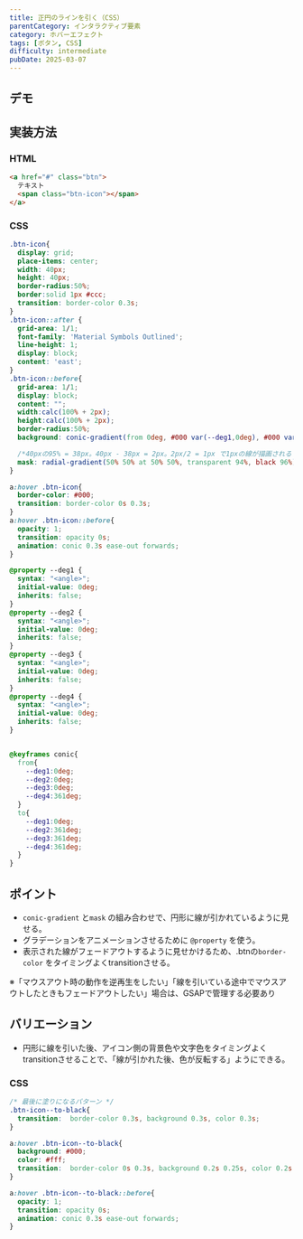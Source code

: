 ```yaml
---
title: 正円のラインを引く（CSS）
parentCategory: インタラクティブ要素
category: ホバーエフェクト
tags: [ボタン, CSS]
difficulty: intermediate
pubDate: 2025-03-07
---
```



## デモ

<IframeDemo/>

## 実装方法

### HTML

```html
<a href="#" class="btn">
  テキスト
  <span class="btn-icon"></span>
</a>
```

### CSS

```css
.btn-icon{
  display: grid;
  place-items: center;
  width: 40px;
  height: 40px;
  border-radius:50%;
  border:solid 1px #ccc;
  transition: border-color 0.3s;
}
.btn-icon::after {
  grid-area: 1/1;
  font-family: 'Material Symbols Outlined';
  line-height: 1;
  display: block;
  content: 'east';
}
.btn-icon::before{
  grid-area: 1/1;
  display: block;
  content: "";
  width:calc(100% + 2px);
  height:calc(100% + 2px);
  border-radius:50%;
  background: conic-gradient(from 0deg, #000 var(--deg1,0deg), #000 var(--deg2,0deg), rgba(0, 0, 0, 0.00)  var(--deg3,0deg), rgba(0, 0, 0, 0.00) var(--deg4,360deg));

  /*40pxの95% = 38px。40px - 38px = 2px。2px/2 = 1px で1pxの線が描画される */
  mask: radial-gradient(50% 50% at 50% 50%, transparent 94%, black 96%);
}

a:hover .btn-icon{
  border-color: #000;
  transition: border-color 0s 0.3s;
}
a:hover .btn-icon::before{
  opacity: 1;
  transition: opacity 0s;
  animation: conic 0.3s ease-out forwards;
}

@property --deg1 {
  syntax: "<angle>";
  initial-value: 0deg;
  inherits: false;
}
@property --deg2 {
  syntax: "<angle>";
  initial-value: 0deg;
  inherits: false;
}
@property --deg3 {
  syntax: "<angle>";
  initial-value: 0deg;
  inherits: false;
}
@property --deg4 {
  syntax: "<angle>";
  initial-value: 0deg;
  inherits: false;
}


@keyframes conic{
  from{
    --deg1:0deg;
    --deg2:0deg;
    --deg3:0deg;
    --deg4:361deg;
  }
  to{
    --deg1:0deg;
    --deg2:361deg;
    --deg3:361deg;
    --deg4:361deg;
  }
}


```

## ポイント
- `conic-gradient` と`mask` の組み合わせで、円形に線が引かれているように見せる。
- グラデーションをアニメーションさせるために `@property` を使う。
- 表示された線がフェードアウトするように見せかけるため、.btnの`border-color` をタイミングよくtransitionさせる。


※「マウスアウト時の動作を逆再生をしたい」「線を引いている途中でマウスアウトしたときもフェードアウトしたい」場合は、GSAPで管理する必要あり

## バリエーション
- 円形に線を引いた後、アイコン側の背景色や文字色をタイミングよくtransitionさせることで、「線が引かれた後、色が反転する」ようにできる。


### CSS
```css
/* 最後に塗りになるパターン */
.btn-icon--to-black{
  transition:  border-color 0.3s, background 0.3s, color 0.3s;
}

a:hover .btn-icon--to-black{
  background: #000;
  color: #fff;
  transition:  border-color 0s 0.3s, background 0.2s 0.25s, color 0.2s 0.25s;
}

a:hover .btn-icon--to-black::before{
  opacity: 1;
  transition: opacity 0s;
  animation: conic 0.3s ease-out forwards;
}
```